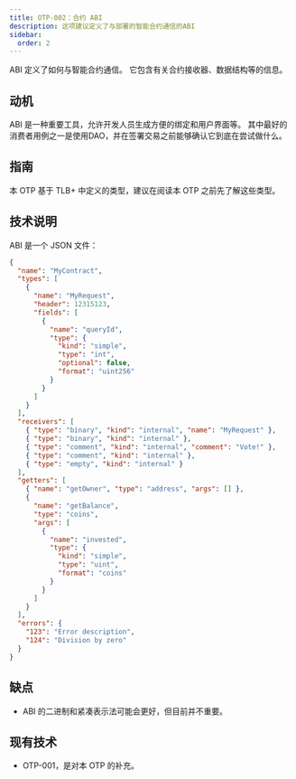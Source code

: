 ```yaml
---
title: OTP-002：合约 ABI
description: 这项建议定义了与部署的智能合约通信的ABI
sidebar:
  order: 2
---
```


ABI 定义了如何与智能合约通信。 它包含有关合约接收器、数据结构等的信息。

## 动机

ABI 是一种重要工具，允许开发人员生成方便的绑定和用户界面等。 其中最好的消费者用例之一是使用DAO，并在签署交易之前能够确认它到底在尝试做什么。

## 指南

本 OTP 基于 TLB+ 中定义的类型，建议在阅读本 OTP 之前先了解这些类型。

## 技术说明

ABI 是一个 JSON 文件：

```json
{
  "name": "MyContract",
  "types": [
    {
      "name": "MyRequest",
      "header": 12315123,
      "fields": [
        {
          "name": "queryId",
          "type": {
            "kind": "simple",
            "type": "int",
            "optional": false,
            "format": "uint256"
          }
        }
      ]
    }
  ],
  "receivers": [
    { "type": "binary", "kind": "internal", "name": "MyRequest" },
    { "type": "binary", "kind": "internal" },
    { "type": "comment", "kind": "internal", "comment": "Vote!" },
    { "type": "comment", "kind": "internal" },
    { "type": "empty", "kind": "internal" }
  ],
  "getters": [
    { "name": "getOwner", "type": "address", "args": [] },
    {
      "name": "getBalance",
      "type": "coins",
      "args": [
        {
          "name": "invested",
          "type": {
            "kind": "simple",
            "type": "uint",
            "format": "coins"
          }
        }
      ]
    }
  ],
  "errors": {
    "123": "Error description",
    "124": "Division by zero"
  }
}
```

## 缺点

- ABI 的二进制和紧凑表示法可能会更好，但目前并不重要。

## 现有技术

- OTP-001，是对本 OTP 的补充。
